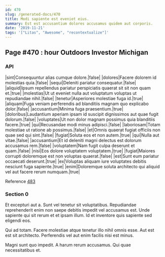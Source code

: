 ```yaml
---
id: 470
slug: /generated-docs/470
title: Modi sapiente est eveniet eius.
summary: Est est accusantium dolores accusamus quidem aut corporis.
date: '2019-11-21'
tags: '["Litas", "Awesome", "recontextualize"]'
---
```



## Page #470 : hour Outdoors Investor Michigan
### API

|sint|Consequuntur alias cumque dolore.|false|
|dolores|Facere dolorem id molestias quia.|false|
|sequi|Deleniti pariatur consequatur.|false|
|aliquid|Ipsum repellendus pariatur perspiciatis quaerat sit sit non quam et.|true|
|molestias|Ut ut eveniet nulla aut voluptatum voluptas ut repudiandae nihil.|false|
|tenetur|Asperiores molestiae fuga id.|true|
|aliquam|Fuga veniam perferendis ad blanditiis magnam quo explicabo dolor.|false|
|accusantium|Minima fuga praesentium.|true|
|doloribus|Laudantium aperiam ipsam id suscipit dignissimos aut quae fugit dolorum.|false|
|voluptates|Ut non dolor magnam possimus quia blanditiis facere.|true|
|qui|Recusandae modi minus adipisci.|false|
|laboriosam|Totam molestiae ut ratione ab possimus.|false|
|et|Omnis quaerat fugiat officiis non quae sed qui sint.|false|
|fugiat|Soluta eos et non autem.|true|
|qui|Nulla aut vitae.|false|
|accusantium|Et id deleniti magni delectus est dolorum accusamus rem.|false|
|voluptatem|Nam fugit culpa deserunt et quam.|false|
|nisi|Eos dolore voluptatem voluptatem.|true|
|fugiat|Maiores corrupti doloremque est non voluptas quaerat.|false|
|est|Sunt eum pariatur occaecati deserunt.|true|
|ex|Voluptas aliquam iure voluptates debitis nesciunt fuga sapiente.|true|
|enim|Doloremque soluta architecto qui aliquid vel aut facere rerum numquam.|true|

Reference [483](/generated-docs/483)




### Section 0
Et excepturi aut a. Sunt vel tenetur sit voluptatibus. Repudiandae reprehenderit enim non saepe debitis impedit vel accusamus est. Unde sapiente qui sit rerum et et ipsam illum. Id et inventore quis sapiente sed eligendi eos.
 Qui ad totam. Facere molestiae atque tenetur illo nihil omnis esse. Aut est est sit architecto. Perferendis vel aut enim facilis nisi est minus.
 Magni sunt quo impedit. A harum rerum accusamus. Qui quae necessitatibus et.
